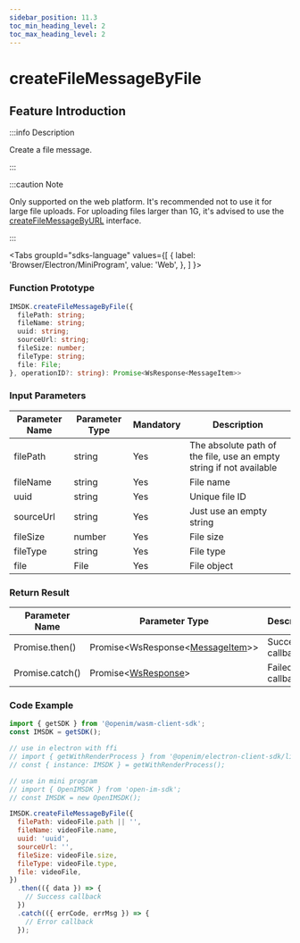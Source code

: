 ```yaml
---
sidebar_position: 11.3
toc_min_heading_level: 2
toc_max_heading_level: 2
---
```


# createFileMessageByFile

## Feature Introduction

:::info Description

Create a file message.

:::

:::caution Note

Only supported on the web platform. It's recommended not to use it for large file uploads. For uploading files larger than 1G, it's advised to use the [createFileMessageByURL](/api/message/createFileMessageByURL.mdx) interface.

:::

<Tabs
groupId="sdks-language"
values={[
{ label: 'Browser/Electron/MiniProgram', value: 'Web', },
]
}>

<TabItem value="Web">

### Function Prototype

```ts showLineNumbers
IMSDK.createFileMessageByFile({
  filePath: string;
  fileName: string;
  uuid: string;
  sourceUrl: string;
  fileSize: number;
  fileType: string;
  file: File;
}, operationID?: string): Promise<WsResponse<MessageItem>>
```

### Input Parameters

| Parameter Name | Parameter Type | Mandatory | Description                                           |
| -------------- | -------------- | --------- | ----------------------------------------------------- |
| filePath       | string        | Yes       | The absolute path of the file, use an empty string if not available |
| fileName       | string        | Yes       | File name                                             |
| uuid           | string        | Yes       | Unique file ID                                        |
| sourceUrl      | string        | Yes       | Just use an empty string                              |
| fileSize       | number        | Yes       | File size                                             |
| fileType       | string        | Yes       | File type                                             |
| file           | File          | Yes       | File object                                           |

### Return Result

| Parameter Name | Parameter Type                                                      | Description       |
| -------------- | ------------------------------------------------------------------- | ------------------ |
| Promise.then() | Promise<WsResponse<[MessageItem](/class/message/messageInfo.mdx)>\> | Successful callback|
| Promise.catch()| Promise<[WsResponse](/class/response.mdx)\>                        | Failed callback    |

### Code Example

```js showLineNumbers
import { getSDK } from '@openim/wasm-client-sdk';
const IMSDK = getSDK();

// use in electron with ffi
// import { getWithRenderProcess } from '@openim/electron-client-sdk/lib/render';
// const { instance: IMSDK } = getWithRenderProcess();

// use in mini program
// import { OpenIMSDK } from 'open-im-sdk';
// const IMSDK = new OpenIMSDK();

IMSDK.createFileMessageByFile({
  filePath: videoFile.path || '',
  fileName: videoFile.name,
  uuid: 'uuid',
  sourceUrl: '',
  fileSize: videoFile.size,
  fileType: videoFile.type,
  file: videoFile,
})
  .then(({ data }) => {
    // Success callback
  })
  .catch(({ errCode, errMsg }) => {
    // Error callback
  });
```

</TabItem>

</Tabs>